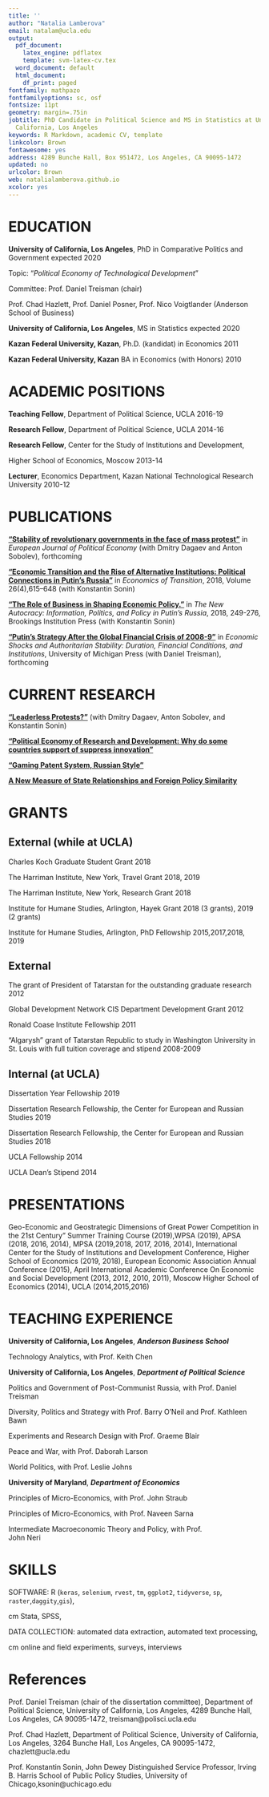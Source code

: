 ```yaml
---
title: ''
author: "Natalia Lamberova"
email: natalam@ucla.edu
output:
  pdf_document:
    latex_engine: pdflatex
    template: svm-latex-cv.tex
  word_document: default
  html_document:
    df_print: paged
fontfamily: mathpazo
fontfamilyoptions: sc, osf
fontsize: 11pt
geometry: margin=.75in
jobtitle: PhD Candidate in Political Science and MS in Statistics at University of
  California, Los Angeles
keywords: R Markdown, academic CV, template
linkcolor: Brown
fontawesome: yes
address: 4289 Bunche Hall, Box 951472, Los Angeles, CA 90095-1472
updated: no
urlcolor: Brown
web: natalialamberova.github.io
xcolor: yes
---
```




# EDUCATION

**University of California, Los Angeles**, PhD in Comparative Politics and Government  \hfill expected 2020

\hskip 1cm  Topic: "*Political Economy of Technological Development*"

\hskip 1cm  Committee: Prof. Daniel Treisman (chair)

\hskip 1cm Prof. Chad Hazlett, Prof. Daniel Posner, Prof. Nico Voigtlander (Anderson School of Business)

**University of California, Los Angeles**, MS in Statistics  \hfill expected 2020

**Kazan Federal University, Kazan**, Ph.D. (kandidat) in Economics  \hfill 2011

**Kazan Federal University, Kazan** BA in Economics (with Honors)  \hfill 2010

# ACADEMIC POSITIONS

**Teaching Fellow**, Department of Political Science, UCLA \hfill 2016-19

**Research Fellow**, Department of Political Science, UCLA \hfill 2014-16

**Research Fellow**, Center for the Study of Institutions and Development,

Higher School of Economics, Moscow \hfill 2013-14

**Lecturer**, Economics Department, Kazan National Technological Research University \hfill 2010-12 


# PUBLICATIONS

[**"Stability of revolutionary governments in the face of mass protest"**](https://www.sciencedirect.com/science/article/pii/S017626801930045X?via%3Dihub) in *European Journal of Political Economy* (with Dmitry Dagaev and Anton Sobolev), forthcoming

[**“Economic Transition and the Rise of Alternative Institutions: Political Connections in Putin’s Russia”**](#published-works) in *Economics of Transition*, 2018, Volume 26(4),615–648 (with Konstantin Sonin)

[**“The Role of Business in Shaping Economic Policy.”**](www.jstor.org/stable/10.7864/j.ctt1zkjzsh.9) in *The New Autocracy: Information, Politics, and Policy in Putin's Russia*, 2018, 249-276, Brookings Institution Press (with Konstantin Sonin)

[**“Putin’s Strategy After the Global Financial Crisis of 2008-9"**](#published-works) in *Economic Shocks and Authoritarian Stability: Duration, Financial Conditions, and Institutions*, University of Michigan Press (with Daniel Treisman), forthcoming



# CURRENT RESEARCH


[**"Leaderless Protests?"**](#published-works) (with Dmitry Dagaev, Anton Sobolev, and Konstantin Sonin)

[**"Political Economy of Research and Development: Why do some countries support of suppress innovation"**](#published-works)

[**"Gaming Patent System, Russian Style"**](#published-works)

[**A New Measure of State Relationships and Foreign Policy Similarity**](with Anton Sobolev, Arthur Stein, Robert F. Trager)

# GRANTS

## External (while at UCLA)

Charles Koch Graduate Student Grant \hfill 2018 

The Harriman Institute, New York, Travel Grant  \hfill 2018, 2019 

The Harriman Institute, New York, Research Grant  \hfill 2018 

Institute for Humane Studies, Arlington, Hayek Grant  \hfill 2018 (3 grants), 2019 (2 grants)

Institute for Humane Studies, Arlington, PhD Fellowship  \hfill 2015,2017,2018, 2019 

## External

The grant of President of Tatarstan for the outstanding graduate research \hfill 2012

Global Development Network CIS Department Development Grant \hfill 2012

Ronald Coase Institute Fellowship \hfill 2011

"Algarysh” grant of Tatarstan Republic to study in Washington University in St. Louis with full tuition coverage and stipend \hfill 2008-2009

## Internal (at UCLA)

Dissertation Year Fellowship \hfill 2019

Dissertation Research Fellowship, the Center for European and Russian Studies \hfill 2019

Dissertation Research Fellowship, the Center for European and Russian Studies \hfill 2018

UCLA Fellowship \hfill 2014

UCLA Dean's Stipend \hfill 2014


# PRESENTATIONS

Geo-Economic and Geostrategic Dimensions of Great Power Competition in the 21st Century” Summer Training Course (2019),WPSA (2019), APSA (2018, 2016, 2014), MPSA (2019,2018, 2017, 2016, 2014), International Center for the Study of Institutions and Development Conference, Higher School of Economics (2019, 2018), European Economic Association Annual Conference (2015), April International Academic Conference On Economic and Social Development (2013, 2012, 2010, 2011), Moscow Higher School of Economics (2014), UCLA (2014,2015,2016)

# TEACHING EXPERIENCE

**University of California, Los Angeles**, ***Anderson Business School***

\hskip 1cm Technology Analytics, with Prof. Keith Chen

**University of California, Los Angeles**, ***Department of Political Science***

\hskip 1cm Politics and Government of Post-Communist Russia, with Prof. Daniel Treisman

\hskip 1cm Diversity, Politics and Strategy with Prof. Barry O'Neil and Prof. Kathleen Bawn

\hskip 1cm Experiments and Research Design with Prof. Graeme Blair

\hskip 1cm Peace and War, with Prof. Daborah Larson 

\hskip 1cm World Politics, with Prof. Leslie Johns

**University of Maryland**, ***Department of Economics***

\hskip 1cm Principles of Micro-Economics, with Prof. John Straub

\hskip 1cm Principles of Micro-Economics, with Prof. Naveen Sarna

\hskip 1cm Intermediate Macroeconomic Theory and Policy, with Prof. 	
John Neri

# SKILLS

SOFTWARE:  R (`keras`, `selenium`, `rvest`, `tm`, `ggplot2`, `tidyverse`, `sp`, `raster`,`daggity`,`gis`),

\hskip 1.9 cm  Stata, SPSS, \LaTeX

DATA COLLECTION: automated data extraction, automated text processing,

\hskip 1.9 cm online and field experiments, surveys, interviews

# References
Prof. Daniel Treisman (chair of the dissertation committee), Department of Political Science,
University of California, Los Angeles, 4289 Bunche Hall, Los Angeles, CA 90095-1472, treisman@polisci.ucla.edu         

Prof. Chad Hazlett, Department of Political Science,
University of California, Los Angeles, 3264 Bunche Hall, Los Angeles, CA 90095-1472, chazlett@ucla.edu

Prof. Konstantin Sonin, John Dewey Distinguished Service Professor, Irving B. Harris School of Public Policy Studies, University of Chicago,ksonin@uchicago.edu
